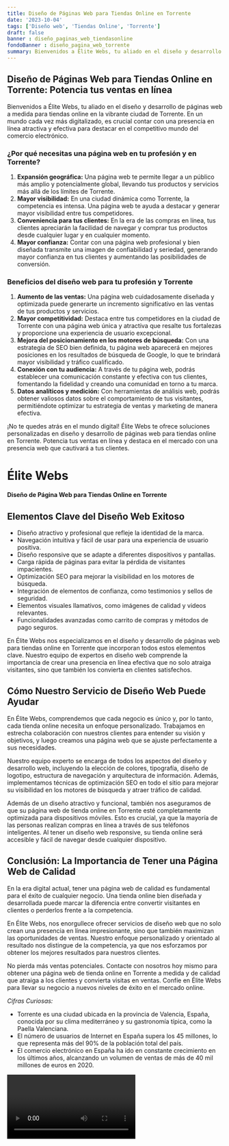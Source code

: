 ```yaml
---
title: Diseño de Páginas Web para Tiendas Online en Torrente
date: '2023-10-04'
tags: ['Diseño web', 'Tiendas Online', 'Torrente']
draft: false
banner : diseño_paginas_web_tiendasonline
fondoBanner : diseño_pagina_web_torrente
summary: Bienvenidos a Élite Webs, tu aliado en el diseño y desarrollo de páginas web a medida para tiendas online en la vibrante ciudad de Torrente. En un mundo cada vez más digitalizado, es crucial contar con una presencia en línea atractiva y efectiva para destacar en el competitivo mundo del comercio electrónico.
---
```


## Diseño de Páginas Web para Tiendas Online en Torrente: Potencia tus ventas en línea

Bienvenidos a Élite Webs, tu aliado en el diseño y desarrollo de páginas web a medida para tiendas online en la vibrante ciudad de Torrente. En un mundo cada vez más digitalizado, es crucial contar con una presencia en línea atractiva y efectiva para destacar en el competitivo mundo del comercio electrónico.

### ¿Por qué necesitas una página web en tu profesión y en Torrente?

1. **Expansión geográfica:** Una página web te permite llegar a un público más amplio y potencialmente global, llevando tus productos y servicios más allá de los límites de Torrente.
2. **Mayor visibilidad:** En una ciudad dinámica como Torrente, la competencia es intensa. Una página web te ayuda a destacar y generar mayor visibilidad entre tus competidores.
3. **Conveniencia para tus clientes:** En la era de las compras en línea, tus clientes apreciarán la facilidad de navegar y comprar tus productos desde cualquier lugar y en cualquier momento.
4. **Mayor confianza:** Contar con una página web profesional y bien diseñada transmite una imagen de confiabilidad y seriedad, generando mayor confianza en tus clientes y aumentando las posibilidades de conversión.

### Beneficios del diseño web para tu profesión y Torrente

1. **Aumento de las ventas:** Una página web cuidadosamente diseñada y optimizada puede generarte un incremento significativo en las ventas de tus productos y servicios.
2. **Mayor competitividad:** Destaca entre tus competidores en la ciudad de Torrente con una página web única y atractiva que resalte tus fortalezas y proporcione una experiencia de usuario excepcional.
3. **Mejora del posicionamiento en los motores de búsqueda:** Con una estrategia de SEO bien definida, tu página web aparecerá en mejores posiciones en los resultados de búsqueda de Google, lo que te brindará mayor visibilidad y tráfico cualificado.
4. **Conexión con tu audiencia:** A través de tu página web, podrás establecer una comunicación constante y efectiva con tus clientes, fomentando la fidelidad y creando una comunidad en torno a tu marca.
5. **Datos analíticos y medición:** Con herramientas de análisis web, podrás obtener valiosos datos sobre el comportamiento de tus visitantes, permitiéndote optimizar tu estrategia de ventas y marketing de manera efectiva.

¡No te quedes atrás en el mundo digital! Élite Webs te ofrece soluciones personalizadas en diseño y desarrollo de páginas web para tiendas online en Torrente. Potencia tus ventas en línea y destaca en el mercado con una presencia web que cautivará a tus clientes.

<GifSeo />

<Cta />

Élite Webs
===============
**Diseño de Página Web para Tiendas Online en Torrente**

## Elementos Clave del Diseño Web Exitoso
- Diseño atractivo y profesional que refleje la identidad de la marca.
- Navegación intuitiva y fácil de usar para una experiencia de usuario positiva.
- Diseño responsive que se adapte a diferentes dispositivos y pantallas.
- Carga rápida de páginas para evitar la pérdida de visitantes impacientes.
- Optimización SEO para mejorar la visibilidad en los motores de búsqueda.
- Integración de elementos de confianza, como testimonios y sellos de seguridad.
- Elementos visuales llamativos, como imágenes de calidad y videos relevantes.
- Funcionalidades avanzadas como carrito de compras y métodos de pago seguros.

En Élite Webs nos especializamos en el diseño y desarrollo de páginas web para tiendas online en Torrente que incorporan todos estos elementos clave. Nuestro equipo de expertos en diseño web comprende la importancia de crear una presencia en línea efectiva que no solo atraiga visitantes, sino que también los convierta en clientes satisfechos.

## Cómo Nuestro Servicio de Diseño Web Puede Ayudar
En Élite Webs, comprendemos que cada negocio es único y, por lo tanto, cada tienda online necesita un enfoque personalizado. Trabajamos en estrecha colaboración con nuestros clientes para entender su visión y objetivos, y luego creamos una página web que se ajuste perfectamente a sus necesidades.

Nuestro equipo experto se encarga de todos los aspectos del diseño y desarrollo web, incluyendo la elección de colores, tipografía, diseño de logotipo, estructura de navegación y arquitectura de información. Además, implementamos técnicas de optimización SEO en todo el sitio para mejorar su visibilidad en los motores de búsqueda y atraer tráfico de calidad.

Además de un diseño atractivo y funcional, también nos aseguramos de que su página web de tienda online en Torrente esté completamente optimizada para dispositivos móviles. Esto es crucial, ya que la mayoría de las personas realizan compras en línea a través de sus teléfonos inteligentes. Al tener un diseño web responsive, su tienda online será accesible y fácil de navegar desde cualquier dispositivo.

## Conclusión: La Importancia de Tener una Página Web de Calidad
En la era digital actual, tener una página web de calidad es fundamental para el éxito de cualquier negocio. Una tienda online bien diseñada y desarrollada puede marcar la diferencia entre convertir visitantes en clientes o perderlos frente a la competencia.

En Élite Webs, nos enorgullece ofrecer servicios de diseño web que no solo crean una presencia en línea impresionante, sino que también maximizan las oportunidades de ventas. Nuestro enfoque personalizado y orientado al resultado nos distingue de la competencia, ya que nos esforzamos por obtener los mejores resultados para nuestros clientes.

No pierda más ventas potenciales. Contacte con nosotros hoy mismo para obtener una página web de tienda online en Torrente a medida y de calidad que atraiga a los clientes y convierta visitas en ventas. Confíe en Élite Webs para llevar su negocio a nuevos niveles de éxito en el mercado online.

*Cifras Curiosas:*
- Torrente es una ciudad ubicada en la provincia de Valencia, España, conocida por su clima mediterráneo y su gastronomía típica, como la Paella Valenciana.
- El número de usuarios de Internet en España supera los 45 millones, lo que representa más del 90% de la población total del país.
- El comercio electrónico en España ha ido en constante crecimiento en los últimos años, alcanzando un volumen de ventas de más de 40 mil millones de euros en 2020.

<Video />

<CtaBot job='Tiendas Online' city='Torrente'/>

<Gmaps query='Torrente+españa+maps' />